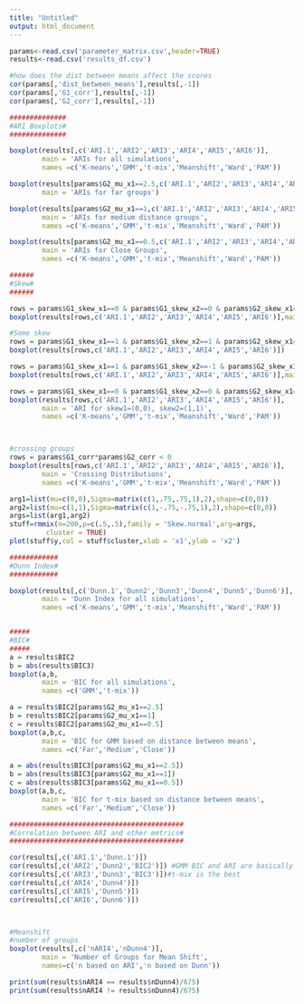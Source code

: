 ```yaml
---
title: "Untitled"
output: html_document
---
```


```r
params<-read.csv('parameter_matrix.csv',header=TRUE)
results<-read.csv('results_df.csv')

#how does the dist between means affect the scores
cor(params[,'dist_between_means'],results[,-1])
cor(params[,'G1_corr'],results[,-1])
cor(params[,'G2_corr'],results[,-1])

##############
#ARI Boxplots#
##############

boxplot(results[,c('ARI.1','ARI2','ARI3','ARI4','ARI5','ARI6')],
        main = 'ARIs for all simulations',
        names =c('K-means','GMM','t-mix','Meanshift','Ward','PAM'))

boxplot(results[params$G2_mu_x1==2.5,c('ARI.1','ARI2','ARI3','ARI4','ARI5','ARI6')],
        main = 'ARIs for far groups')

boxplot(results[params$G2_mu_x1==1,c('ARI.1','ARI2','ARI3','ARI4','ARI5','ARI6')],
        main = 'ARIs for medium distance groups',
        names =c('K-means','GMM','t-mix','Meanshift','Ward','PAM'))

boxplot(results[params$G2_mu_x1==0.5,c('ARI.1','ARI2','ARI3','ARI4','ARI5','ARI6')],
        main = 'ARIs for Close Groups',
        names =c('K-means','GMM','t-mix','Meanshift','Ward','PAM'))

######
#Skew#
######

rows = params$G1_skew_x1==0 & params$G1_skew_x2==0 & params$G2_skew_x1==0 & params$G2_skew_x2==0
boxplot(results[rows,c('ARI.1','ARI2','ARI3','ARI4','ARI5','ARI6')],main = 'ARIs for no skew')

#Some skew
rows = params$G1_skew_x1==1 & params$G1_skew_x2==1 & params$G2_skew_x1==1 & params$G2_skew_x2==1
boxplot(results[rows,c('ARI.1','ARI2','ARI3','ARI4','ARI5','ARI6')])

rows = params$G1_skew_x1==1 & params$G1_skew_x2==-1 & params$G2_skew_x1==1 & params$G2_skew_x2==-1
boxplot(results[rows,c('ARI.1','ARI2','ARI3','ARI4','ARI5','ARI6')],main = 'ARIs for close groups')

rows = params$G1_skew_x1==0 & params$G1_skew_x2==0 & params$G2_skew_x1==1 & params$G2_skew_x2==1
boxplot(results[rows,c('ARI.1','ARI2','ARI3','ARI4','ARI5','ARI6')],
        main = 'ARI for skew1=(0,0), skew2=(1,1)',
        names =c('K-means','GMM','t-mix','Meanshift','Ward','PAM'))



#crossing groups
rows = params$G1_corr*params$G2_corr < 0
boxplot(results[rows,c('ARI.1','ARI2','ARI3','ARI4','ARI5','ARI6')],
        main = 'Crossing Distributions',
        names =c('K-means','GMM','t-mix','Meanshift','Ward','PAM'))

arg1=list(mu=c(0,0),Sigma=matrix(c(1,.75,.75,1),2),shape=c(0,0))
arg2=list(mu=c(1,1),Sigma=matrix(c(1,-.75,-.75,1),2),shape=c(0,0))
args=list(arg1,arg2)
stuff=rmmix(n=200,p=c(.5,.5),family = 'Skew.normal',arg=args,
         cluster = TRUE)
plot(stuff$y,col = stuff$cluster,xlab = 'x1',ylab = 'x2')

############
#Dunn Index#
############

boxplot(results[,c('Dunn.1','Dunn2','Dunn3','Dunn4','Dunn5','Dunn6')],
        main = 'Dunn Index for all simulations',
        names =c('K-means','GMM','t-mix','Meanshift','Ward','PAM'))


#####
#BIC#
#####
a = results$BIC2
b = abs(results$BIC3)
boxplot(a,b,
        main = 'BIC for all simulations',
        names =c('GMM','t-mix'))

a = results$BIC2[params$G2_mu_x1==2.5]
b = results$BIC2[params$G2_mu_x1==1]
c = results$BIC2[params$G2_mu_x1==0.5]
boxplot(a,b,c,
        main = 'BIC for GMM based on distance between means',
        names =c('Far','Medium','Close'))

a = abs(results$BIC3[params$G2_mu_x1==2.5])
b = abs(results$BIC3[params$G2_mu_x1==1])
c = abs(results$BIC3[params$G2_mu_x1==0.5])
boxplot(a,b,c,
        main = 'BIC for t-mix based on distance between means',
        names =c('Far','Medium','Close'))

###########################################
#Correlation between ARI and other metrics#
###########################################

cor(results[,c('ARI.1','Dunn.1')])
cor(results[,c('ARI2','Dunn2','BIC2')]) #GMM BIC and ARI are basically independent 
cor(results[,c('ARI3','Dunn3','BIC3')])#t-mix is the best
cor(results[,c('ARI4','Dunn4')])
cor(results[,c('ARI5','Dunn5')])
cor(results[,c('ARI6','Dunn6')])



#Meanshift
#number of groups
boxplot(results[,c('nARI4','nDunn4')],
        main = 'Number of Groups for Mean Shift',
        names=c('n based on ARI','n based on Dunn'))

print(sum(results$nARI4 == results$nDunn4)/675)
print(sum(results$nARI4 != results$nDunn4)/675)


```
